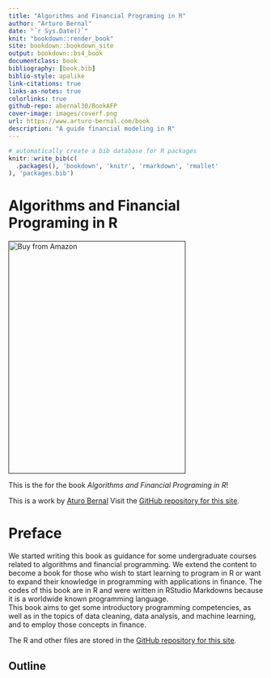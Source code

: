 ```yaml
--- 
title: "Algorithms and Financial Programing in R"
author: "Arturo Bernal"
date: "`r Sys.Date()`"
knit: "bookdown::render_book"
site: bookdown::bookdown_site
output: bookdown::bs4_book
documentclass: book
bibliography: [book.bib]
biblio-style: apalike
link-citations: true
links-as-notes: true
colorlinks: true
github-repo: abernal30/BookAFP 
cover-image: images/coverf.png
url: https://www.arturo-bernal.com/book
description: "A guide financial modeling in R"
---
```


```r
# automatically create a bib database for R packages
knitr::write_bib(c(
  .packages(), 'bookdown', 'knitr', 'rmarkdown', 'rmallet'
), 'packages.bib')
```


# Algorithms and Financial Programing in R {-}

<a href=""><img src="images/coverf.png" width="350" height="460" alt="Buy from Amazon" class="cover" /></a>

This is the for the book *Algorithms and Financial Programing in R*! 

This is a work by [Aturo Bernal](https://www.arturo-bernal.com/index.html) 
Visit the [GitHub repository for this site](https://github.com/abernal30/BookAFP). 

<script>
  (function(i,s,o,g,r,a,m){i['GoogleAnalyticsObject']=r;i[r]=i[r]||function(){
  (i[r].q=i[r].q||[]).push(arguments)},i[r].l=1*new Date();a=s.createElement(o),
  m=s.getElementsByTagName(o)[0];a.async=1;a.src=g;m.parentNode.insertBefore(a,m)
  })(window,document,'script','https://www.google-analytics.com/analytics.js','ga');

  ga('create', 'UA-68765210-2', 'auto');
  ga('send', 'pageview');

</script>


# Preface {-}

We started writing this book as guidance for some undergraduate courses related to algorithms and financial programming. We extend the content to become a book for those who wish to start learning to program in R or want to expand their knowledge in programming with applications in finance. The codes of this book are in R and were written in RStudio Markdowns because it is a worldwide known programming language.   
This book aims to get some introductory programming competencies, as well as in the topics of data cleaning, data analysis, and machine learning, and to employ those concepts in finance.

The R and other files are stored in the [GitHub repository for this site](https://github.com/abernal30/BookAFP). 

## Outline {-}

